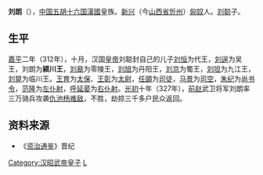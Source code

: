 '''刘朗'''（{{bd|？||？||}}），[[中国|中国]][[五胡十六国|五胡十六国]][[前趙|漢國]]皇族。[[新興郡_(建安)|新兴]]（今[[山西省|山西省]][[忻州|忻州]]）[[匈奴|匈奴]]人。[[刘聪|刘聪]]子。
==生平==
[[嘉平_(前赵)|嘉平]]二年（312年），十月，汉国[[皇帝|皇帝]]刘聪封自己的儿子[[刘恒_(汉赵)|刘恒]]为代王，[[刘逞|刘逞]]为吴王，刘朗为'''颍川王'''，[[刘皋|刘皋]]为零陵王，[[刘旭|刘旭]]为丹阳王，[[刘京|刘京]]为蜀王，[[刘坦_(汉赵)|刘坦]]为九江王，[[刘晃|刘晃]]为临川王。[[王育|王育]]为[[太保|太保]]、[[王彰|王彰]]为[[太尉|太尉]]，[[任顗|任顗]]为[[司徒|司徒]]，[[马景|马景]]为[[司空|司空]]，[[朱纪|朱纪]]为[[尚书令|尚书令]]，[[范隆_(前趙)|范隆]]为[[左仆射|左仆射]]，[[呼延晏|呼延晏]]为[[右仆射|右仆射]]。[[光初|光初]]十年（327年），[[前赵|前赵]]武卫将军刘朗率三万骑兵攻袭[[仇池|仇池]][[杨难敌|杨难敌]]，不胜，劫掠三千多户民众返回。

==资料来源==
*《[[资治通鉴|资治通鉴]]》晋纪

[[Category:汉昭武帝皇子|Category:汉昭武帝皇子]]
[[Category:劉姓|L]]